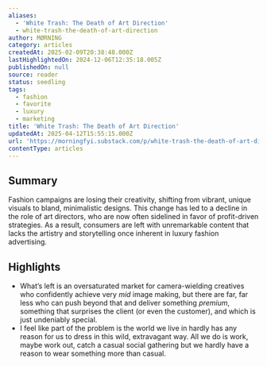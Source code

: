 ```yaml
---
aliases:
  - 'White Trash: The Death of Art Direction'
  - white-trash-the-death-of-art-direction
author: MØRNING
category: articles
createdAt: 2025-02-09T20:38:48.000Z
lastHighlightedOn: 2024-12-06T12:35:18.005Z
publishedOn: null
source: reader
status: seedling
tags:
  - fashion
  - favorite
  - luxury
  - marketing
title: 'White Trash: The Death of Art Direction'
updatedAt: 2025-04-12T15:55:15.000Z
url: 'https://morningfyi.substack.com/p/white-trash-the-death-of-art-direction'
contentType: articles
---
```

## Summary

Fashion campaigns are losing their creativity, shifting from vibrant, unique visuals to bland, minimalistic designs. This change has led to a decline in the role of art directors, who are now often sidelined in favor of profit-driven strategies. As a result, consumers are left with unremarkable content that lacks the artistry and storytelling once inherent in luxury fashion advertising.

## Highlights

- What’s left is an oversaturated market for camera-wielding creatives who confidently achieve very _mid_ image making, but there are far, far less who can push beyond that and deliver something _premium_, something that surprises the client (or even the customer), and which is just undeniably special.
- I feel like part of the problem is the world we live in hardly has any reason for us to dress in this wild, extravagant way. All we do is work, maybe work out, catch a casual social gathering but we hardly have a reason to wear something more than casual.
